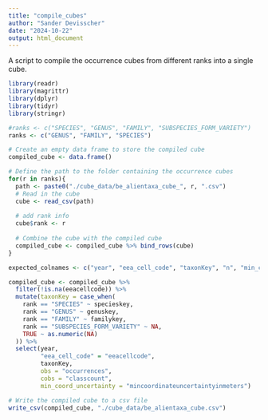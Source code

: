 ```yaml
---
title: "compile_cubes"
author: "Sander Devisscher"
date: "2024-10-22"
output: html_document
---
```


A script to compile the occurrence cubes from different ranks into a single cube.

```r
library(readr)
library(magrittr)
library(dplyr)
library(tidyr)
library(stringr)
```

```r
#ranks <- c("SPECIES", "GENUS", "FAMILY", "SUBSPECIES_FORM_VARIETY")
ranks <- c("GENUS", "FAMILY", "SPECIES")
```

```r
# Create an empty data frame to store the compiled cube
compiled_cube <- data.frame()

# Define the path to the folder containing the occurrence cubes
for(r in ranks){
  path <- paste0("./cube_data/be_alientaxa_cube_", r, ".csv")
  # Read in the cube
  cube <- read_csv(path)
  
  # add rank info
  cube$rank <- r
  
  # Combine the cube with the compiled cube
  compiled_cube <- compiled_cube %>% bind_rows(cube)
}
```

```r
expected_colnames <- c("year", "eea_cell_code", "taxonKey", "n", "min_coord_uncertainty")

compiled_cube <- compiled_cube %>% 
  filter(!is.na(eeacellcode)) %>%
  mutate(taxonKey = case_when(
    rank == "SPECIES" ~ specieskey,
    rank == "GENUS" ~ genuskey,
    rank == "FAMILY" ~ familykey,
    rank == "SUBSPECIES_FORM_VARIETY" ~ NA,
    TRUE ~ as.numeric(NA)
  )) %>% 
  select(year, 
         "eea_cell_code" = "eeacellcode", 
         taxonKey, 
         obs = "occurrences", 
         cobs = "classcount", 
         min_coord_uncertainty = "mincoordinateuncertaintyinmeters")
```

```r
# Write the compiled cube to a csv file
write_csv(compiled_cube, "./cube_data/be_alientaxa_cube.csv")
```
